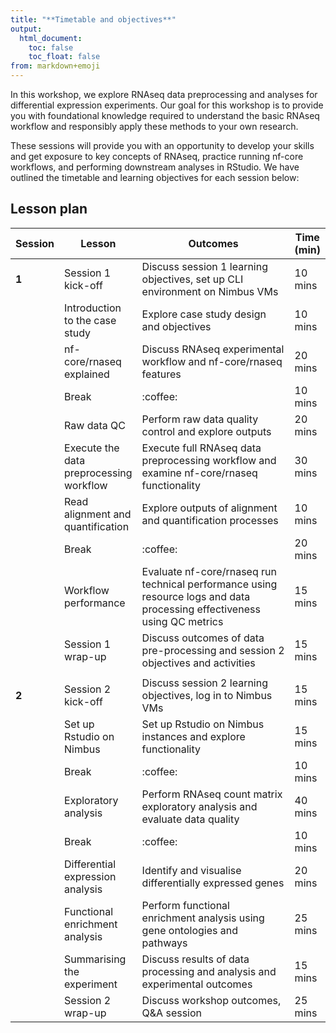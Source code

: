 ```yaml
---
title: "**Timetable and objectives**"
output:
  html_document:
    toc: false
    toc_float: false
from: markdown+emoji
---
```


In this workshop, we explore RNAseq data preprocessing and analyses for differential expression experiments. Our goal for this workshop is to provide you with foundational knowledge required to understand the basic RNAseq workflow and responsibly apply these methods to your own research.

These sessions will provide you with an opportunity to develop your skills and get exposure to key concepts of RNAseq, practice running nf-core workflows, and performing downstream analyses in RStudio. We have outlined the timetable and learning objectives for each session below:

## Lesson plan{.unlisted}

|Session|Lesson               |Outcomes                                                    |Time (min)|
|-------|---------------------|------------------------------------------------------------|----------|
|**1**      |Session 1 kick-off                     |Discuss session 1 learning objectives, set up CLI environment on Nimbus VMs                                              |10 mins   |
|       |Introduction to the case study         |Explore case study design and objectives                                                                                 |10 mins   |
|       |nf-core/rnaseq explained               |Discuss RNAseq experimental workflow and nf-core/rnaseq features                                                         |20 mins   |
|       |Break                                  |:coffee:                                                                                                            |10 mins   |
|       |Raw data QC                            |Perform raw data quality control and explore outputs                                                                     |20 mins   |
|       |Execute the data preprocessing workflow|Execute full RNAseq data preprocessing workflow and examine nf-core/rnaseq functionality                                 |30 mins   |
|       |Read alignment and quantification      |Explore outputs of alignment and quantification processes                                                                |10 mins   |
|       |Break                                  |:coffee:                                                                                                          |20 mins   |
|       |Workflow performance                   |Evaluate nf-core/rnaseq run technical performance using resource logs and data processing effectiveness using QC metrics |15 mins   |
|       |Session 1 wrap-up                      |Discuss outcomes of data pre-processing and session 2 objectives and activities                                          |15 mins   |
|       |                                       |                                                                                                                         |          |
|**2**      |Session 2 kick-off                     |Discuss session 2 learning objectives, log in to Nimbus VMs                                                              |15 mins   |
|       |Set up Rstudio on Nimbus               |Set up Rstudio on Nimbus instances and explore functionality                                                             |15 mins   |
|       |Break                                  |:coffee:                                                                                                            |10 mins   |
|       |Exploratory analysis                   |Perform RNAseq count matrix exploratory analysis and evaluate data quality                                               |40 mins   |
|       |Break                                  |:coffee:                                                                                                            |10 mins   |
|       |Differential expression analysis       |Identify and visualise differentially expressed genes                                                                    |20 mins   |
|       |Functional enrichment analysis         |Perform functional enrichment analysis using gene ontologies and pathways                                                |25 mins   |
|       |Summarising the experiment             |Discuss results of data processing and analysis and experimental outcomes                                                |15 mins   |
|       |Session 2 wrap-up                      |Discuss workshop outcomes, Q&A session                                                                                   |25 mins   |
